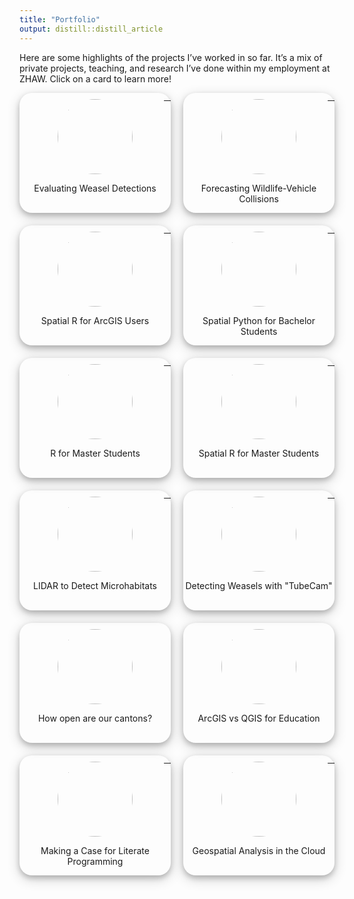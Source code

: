 ```yaml
---
title: "Portfolio"
output: distill::distill_article
---
```




<style>

.grid-research{
  display: grid;
  grid-template-columns: repeat(auto-fill, minmax(10rem, 1fr));
  grid-gap: 20px;
  text-align: center;
  grid-auto-rows: 1fr;

}

.grid-research img{
  width: 120px;
  border-radius: 100%;

}

.grid-research > div{
  box-shadow: 0 4px 8px 0 rgba(0, 0, 0, 0.2), 0 6px 20px 0 rgba(0, 0, 0, 0.19);
  border-radius: 20px;
  padding-top: 10px;
  position:relative;
}


.grid-research > div >a{
  position:absolute; 
  width:100%;
  height:100%;
  top:0;
  left: 0;
  z-index: 1;
  display:block;
  text-align: right;
}

.grid-external:after{
  content: "\f08e";
  font: normal normal normal 14px/1 FontAwesome;
  color: var(--bs-body-color);
}



</style>


Here are some highlights of the projects I've worked in so far. It's a mix of private projects, teaching, and research I've done within my employment at ZHAW. Click on a card to learn more!

```{=html}

<div class="grid-research">

  <div>
    <img src="images/hermelin.png"> 
    <p>Evaluating Weasel Detections</p>
    <a href="https://erfolgskontrolle.wieselundco.ch/" target="_blank" class="grid-external"></a>
  </div>  
  <div>
    <img src="images/reh-strasse.png"> <!-- https://pixabay.com/photos/landscape-forest-trees-woods-road-2550393/ -->
    <p>Forecasting Wildlife-Vehicle Collisions</p>
    <a href="https://www.zhaw.ch/de/lsfm/institute-zentren/iunr/geooekologie/geoinformatik/projekte/praevention-von-wildtierunfaellen-auf-verkehrsinfrastrukturen/" target="_blank" class="grid-external"></a>
  </div>  
  <div>
    <img src="images/arc2r.svg"> 
    <p>Spatial R for ArcGIS Users</p>
    <a href="https://arc2r.github.io/book" target="_blank" class="grid-external"></a>
  </div>
  <div>
    <img src="images/coding_in_GIS2_fixed.png">
    <p>Spatial Python for Bachelor Students</p>
    <a href="https://modul-agi.github.io" target="_blank" class="grid-external"></a>
  </div>  
  <div>
    <img src="images/research-methods.png">
    <p>R for Master Students</p>
    <a href="https://researchmethods-zhaw.github.io/" target="_blank" class="grid-external"></a>
  </div>  
  <div>
    <img src="images/patterns-and-trends2.png">
    <p>Spatial R for Master Students</p>
    <a href="https://computationalmovementanalysis.github.io/" target="_blank" class="grid-external"></a>
  </div>  
  <div>
    <img src="images/lidar.png">
    <p>LIDAR to Detect Microhabitats</p>
    <a href="https://digitalcollection.zhaw.ch/handle/11475/22837" target="_blank" class="grid-external"></a>
  </div>  
  <div>
    <img src="images/tubecam_small.png">
    <p>Detecting Weasels with "TubeCam"</p>
    <a href="https://www.zhaw.ch/en/lsfm/institute-zentren/iunr/geooekologie/wildtiermanagement/referenzprojekte/tubecam/" target="_blank" target="_blank" class="grid-external"></a>
  </div>  
    <div>
    <img src="images/cantons.png">
    <p>How open are our cantons?</p>
    <a href="/apps/geodienste-kantone/" target="_blank"></a>
  </div> 
  <div>
    <img src="images/arcgis-vs-qgis.png">
    <p>ArcGIS vs QGIS for Education</p>
    <a href="/blog/2022-11-30-ArcGIS-vs-QGIS/" target="_blank"></a>
  </div> 
  <div>
    <img src="images/bookdown.png">
    <p>Making a Case for Literate Programming</p>
    <a href="/literate-programming-bookdown/" target="_blank" class="grid-external"></a>
  </div> 
  <div>
    <img src="images/geospatial-cloud.png">
    <p>Geospatial Analysis in the Cloud</p>
    <a href="https://remote-sensing-zhaw.github.io/google-earth-engine-intro/" target="_blank" class="grid-external"></a>
  </div> 
</div>

```